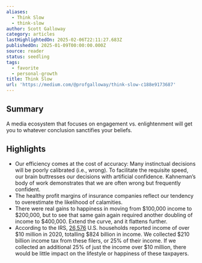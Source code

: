 ```yaml
---
aliases:
  - Think Slow
  - think-slow
author: Scott Galloway
category: articles
lastHighlightedOn: 2025-02-06T22:11:27.683Z
publishedOn: 2025-01-09T00:00:00.000Z
source: reader
status: seedling
tags:
  - favorite
  - personal-growth
title: Think Slow
url: 'https://medium.com/@profgalloway/think-slow-c188e9173687'
---
```

## Summary

A media ecosystem that focuses on engagement vs. enlightenment will get you to whatever conclusion sanctifies your beliefs.

## Highlights

- Our efficiency comes at the cost of accuracy: Many instinctual decisions will be poorly calibrated (i.e., wrong). To facilitate the requisite speed, our brain buttresses our decisions with artificial confidence. Kahneman’s body of work demonstrates that we are often wrong but frequently confident.
- The healthy profit margins of insurance companies reflect our tendency to overestimate the likelihood of calamities.
- There were real gains to happiness in moving from $100,000 income to $200,000, but to see that same gain again required another doubling of income to $400,000. Extend the curve, and it flattens further.
- According to the IRS, [26,576](https://www.irs.gov/pub/irs-pdf/p1304.pdf#page=51) U.S. households reported income of over $10 million in 2020, totalling $824 billion in income. We collected $210 billion income tax from these filers, or 25% of their income. If we collected an additional 25% of just the income over $10 million, there would be little impact on the lifestyle or happiness of these taxpayers.
